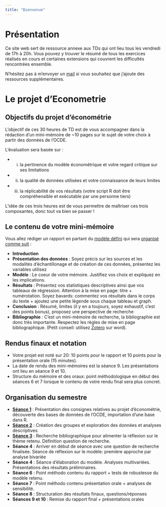 ```yaml
---
title: "Bienvenue"
---
```

# Présentation
Ce site web sert de ressource annexe aux TDs qui ont lieu tous les vendredi de 17h à 20h. Vous pouvez y trouver le résumé de tous les exercices réalisés en cours et certaines extensions qui couvrent les difficultés rencontrées ensemble.

N'hésitez pas à m'envoyer un [mail](mailto:yann.collindavid@gmail.com?subject=[TD Descartes]) si vous souhaitez que j'ajoute des ressources supplémentaires.

# Le projet d'Econometrie
## Objectifs du projet d'économétrie
L'objectif de ces 30 heures de TD est de vous accompagner dans la rédaction d'un mini-mémoire de ~10 pages sur le sujet de votre choix à partir des données de l'OCDE. 

L'évaluation sera basée sur :

* (i) la pertinence du modèle économétrique et votre regard critique sur ses limitations
* (ii) la qualité de données utilisées et votre connaissance de leurs limites
* (iii) la réplicabilité de vos résultats (votre script R doit être compréhensible et exécutable par une personne tiers)

L'idée de ces trois heures est de vous permettre de maîtriser ces trois composantes, donc tout va bien se passer !

## Le contenu de votre mini-mémoire
Vous allez rédiger un rapport en partant du [modèle défini](https://drive.google.com/file/d/1XygGQ6zAySNSlDuNanrAViAthdfj7kBf/view?usp=sharing) qui sera [organisé comme suit](https://drive.google.com/file/d/1A3hbPaYh1Qc_wGsny_ayK9ErteymIybI/view?usp=sharing) :

* __Introduction__
* __Présentation des données__ : Soyez précis sur les sources et les modalités d'échantillonage et de création de ces données, présentez les variables utilisez
* __Modèle__ : Le coeur de votre mémoire. Justifiez vos choix et expliquez en les implications.
* __Résultats__ : Présentez vos statistiques descriptives ainsi que vos tableaux de régression. Attention à la mise en page: titre + numérotation. Soyez bavards: commentez vos résultats dans le corps du texte + ajoutez une petite légende sous chaque tableau et graph.
* __Conclusion__ : Résumé, limites (il y en a toujours, soyez exhaustif, c'est des points bonus), proposez une perspective de recherche
* __Bibliographie__ : C'est un mini-mémoire de recherche, la bibliographie est donc très importante. Respectez les règles de mise en page bibliographique. (Petit conseil: utilisez [Zotero](https://www.zotero.org/) sur word).

## Rendus finaux et notation

* Votre projet est noté sur 20: 10 points pour le rapport et 10 points pour la présentation orale (15 minutes).
* La date de rendu des mini-mémoires est la séance 9. Les présentations ont lieu en séance 9 et 10. 
* Structure du mémoire et des oraux: point méthodologique en début des séances 6 et 7 lorsque le contenu de votre rendu final sera plus concret.

## Organisation du semestre
 * [__Séance 1__](https://yanndav.github.io/descartes-econometrie/td1.html) : Présentation des consignes relatives au projet d'économétrie, découverte des bases de données de l'OCDE, importation d'une base dans R.
* [__Séance 2__](https://yanndav.github.io/descartes-econometrie/td2.html) : Création des groupes et exploration des données et analyses descriptives
* [__Séance 3__](https://yanndav.github.io/descartes-econometrie/td3.html) : Recherche bibliographique pour alimenter la réflexion sur le thème retenu. Définition question de recherche.
* __Séance 4__ : Arriver en début de séance avec une question de recherche finalisée. Séance de réflexion sur le modèle: première approche par analyse bivariée
* __Séance 4__ : Séance d'élaboration du modèle. Analyses multivariées. Présentations des résultats préliminaires.
* __Séance 6__ : Point méthodo contenu du rapport + tests de robustesse du modèle retenu.
* __Séance 7__ : Point méthodo contenu présentation orale + analyses de sensibilité.
* __Séance 8__ : Structuration des résultats finaux, questions/réponses
* __Séances 9 et 10__ : Remise du rapport final + présentations orales